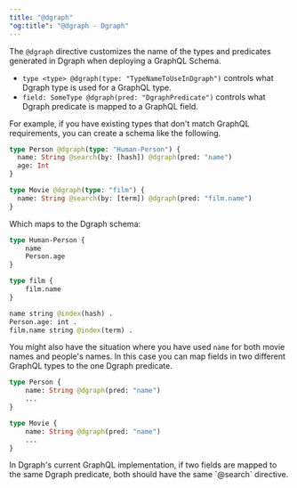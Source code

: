 ```yaml
---
title: "@dgraph"
"og:title": "@dgraph - Dgraph"
---
```



<DgraphWIP />

The `@dgraph` directive customizes the name of the types and predicates
generated in Dgraph when deploying a GraphQL Schema.

- `type <type> @dgraph(type: "TypeNameToUseInDgraph")` controls what Dgraph type
  is used for a GraphQL type.
- `field: SomeType @dgraph(pred: "DgraphPredicate")` controls what Dgraph
  predicate is mapped to a GraphQL field.

For example, if you have existing types that don't match GraphQL requirements,
you can create a schema like the following.

```graphql
type Person @dgraph(type: "Human-Person") {
  name: String @search(by: [hash]) @dgraph(pred: "name")
  age: Int
}

type Movie @dgraph(type: "film") {
  name: String @search(by: [term]) @dgraph(pred: "film.name")
}
```

Which maps to the Dgraph schema:

```graphql
type Human-Person {
    name
    Person.age
}

type film {
    film.name
}

name string @index(hash) .
Person.age: int .
film.name string @index(term) .
```

You might also have the situation where you have used `name` for both movie
names and people's names. In this case you can map fields in two different
GraphQL types to the one Dgraph predicate.

```graphql
type Person {
    name: String @dgraph(pred: "name")
    ...
}

type Movie {
    name: String @dgraph(pred: "name")
    ...
}
```

<Note>
  In Dgraph's current GraphQL implementation, if two fields are mapped to the
  same Dgraph predicate, both should have the same `@search` directive.
</Note>
